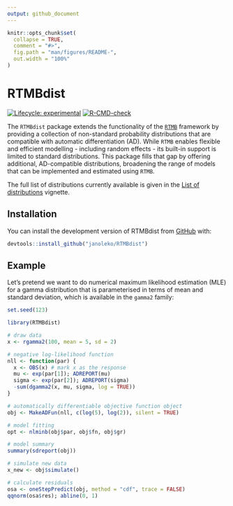 ```yaml
---
output: github_document
---
```


<!-- README.md is generated from README.Rmd. Please edit that file -->

```r
knitr::opts_chunk$set(
  collapse = TRUE,
  comment = "#>",
  fig.path = "man/figures/README-",
  out.width = "100%"
)
```

# RTMBdist

<!-- badges: start -->
[![Lifecycle: experimental](https://img.shields.io/badge/lifecycle-experimental-orange.svg)](https://lifecycle.r-lib.org/articles/stages.html#experimental)
[![R-CMD-check](https://github.com/janoleko/RTMBdist/actions/workflows/R-CMD-check.yaml/badge.svg)](https://github.com/janoleko/RTMBdist/actions/workflows/R-CMD-check.yaml)
<!-- badges: end -->

The `RTMBdist` package extends the functionality of the [`RTMB`](https://kaskr.r-universe.dev/RTMB) framework by providing a collection of non-standard probability distributions that are compatible with automatic differentiation (AD). 
While `RTMB` enables flexible and efficient modelling - including random effects - its built-in support is limited to standard distributions. 
This package fills that gap by offering additional, AD-compatible distributions, broadening the range of models that can be implemented and estimated using `RTMB`.

The full list of distributions currently available is given in the [List of distributions](https://janoleko.github.io/RTMBdist/articles/distlist.html) vignette.

## Installation

You can install the development version of RTMBdist from [GitHub](https://github.com/) with:

```r
devtools::install_github("janoleko/RTMBdist")
```

## Example

Let's pretend we want to do numerical maximum likelihood estimation (MLE) for a gamma distribution that is parameterised in terms of mean and standard deviation, which is available in the `gamma2` family:

```r
set.seed(123)
```

```r
library(RTMBdist)

# draw data
x <- rgamma2(100, mean = 5, sd = 2)

# negative log-likelihood function
nll <- function(par) {
  x <- OBS(x) # mark x as the response
  mu <- exp(par[1]); ADREPORT(mu)
  sigma <- exp(par[2]); ADREPORT(sigma)
  -sum(dgamma2(x, mu, sigma, log = TRUE))
}

# automatically differentiable objective function object
obj <- MakeADFun(nll, c(log(5), log(2)), silent = TRUE)

# model fitting
opt <- nlminb(obj$par, obj$fn, obj$gr)

# model summary
summary(sdreport(obj))

# simulate new data
x_new <- obj$simulate()

# calculate residuals
osa <- oneStepPredict(obj, method = "cdf", trace = FALSE)
qqnorm(osa$res); abline(0, 1)
```


